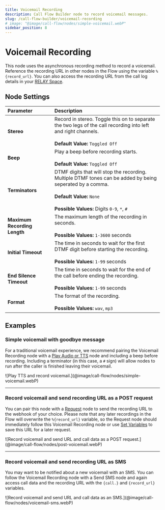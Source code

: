 ---
title: Voicemail Recording
description: Call Flow Builder node to record voicemail messages.
slug: /call-flow-builder/voicemail-recording
# image: "@image/call-flow/nodes/simple-voicemail.webP"
sidebar_position: 8
---

# Voicemail Recording

This node uses the asynchronous recording method to record a voicemail.
Reference the recording URL in other nodes in the Flow using the variable `%{record_url}`.
You can also access the recording URL from the call log details in your [RELAY Space](https://my.signalwire.com?page=relay).


## **Node Settings**

| Parameter                    | Description                                                                                                                                                                                           |
|:-----------------------------|:------------------------------------------------------------------------------------------------------------------------------------------------------------------------------------------------------|
| **Stereo**                   | Record in stereo. Toggle this on to separate the two legs of the call recording into left and right channels.<br /><br />**Default Value:** `Toggled Off`                                             |
| **Beep**                     | Play a beep before recording starts. <br /><br />**Default Value:** `Toggled Off`                                                                                                                     |
| **Terminators**              | DTMF digits that will stop the recording. Multiple DTMF tones can be added by being seperated by a comma.<br /><br />**Default Value:** `None`<br /><br />**Possible Values:** Digits `0-9`, `*`, `#` |
| **Maximum Recording Length** | The maximum length of the recording in seconds.<br /><br /> **Possible Values:** `1-3600` seconds                                                                                                     |
| **Initial Timeout**          | The time in seconds to wait for the first DTMF digit before starting the recording.<br /><br />**Possible Values:** `1-99` seconds                                                                    |
| **End Silence Timeout**      | The time in seconds to wait for the end of the call before ending the recording.<br /><br />**Possible Values:** `1-99` seconds                                                                       |
| **Format**                   | The format of the recording.<br /><br />**Possible Values:** `wav`, `mp3`                                                                                                                             |


## **Examples**


### Simple voicemail with goodbye message

For a traditional voicemail experience, we recommend pairing the Voicemail Recording node with a 
[Play Audio or TTS](/call-flow-builder/play-audio-or-tts) node and including a beep before recording. 
Including a terminator (in this case, a `#` sign) will allow nodes to run after the caller is finished leaving their voicemail.

<Frame caption="Play TTS and record voicemail." ogImage>
![Play TTS and record voicemail.](@image/call-flow/nodes/simple-voicemail.webP)
</Frame>

---

### Record voicemail and send recording URL as a POST request

You can pair this node with a [Request](../request/index.mdx) node to send the recording URL to the webhook of your choice. 
Please note that any later recordings in the Flow will overwrite the `%{record_url}` variable,
so the Request node should immediately follow this Voicemail Recording node or use 
[Set Variables](../set_variables/index.mdx) to save this URL for a later request.

<Frame caption="Record voicemail and send URL and call data as a POST request.">
![Record voicemail and send URL and call data as a POST request.](@image/call-flow/nodes/post-voicemail.webP)
</Frame>

---

### Record voicemail and send recording URL as SMS

You may want to be notified about a new voicemail with an SMS. 
You can follow the Voicemail Recording node with a Send SMS node and again access call data and the recording URL with 
the `{call.}` and `{record_url}` variables.

<Frame caption="Record voicemail and send URL and call data as an SMS.">
![Record voicemail and send URL and call data as an SMS.](@image/call-flow/nodes/voicemail-sms.webP)
</Frame>